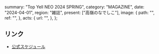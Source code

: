   summary: "Top Yell NEO 2024 SPRING",
  category: "MAGAZINE",
  date: "2024-04-01",
  region: "雑誌",
  present: ["高嶺のなでしこ"],
  image: {
    path: "",
    ref: "",
  },
  acts: {
    url: "",
  },
};

## リンク

- [公式スケジュール](https://takanenonadeshiko.jp/?p=1954)
